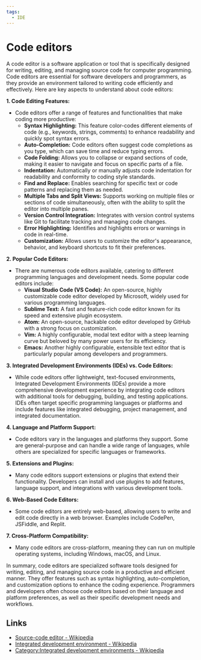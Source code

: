 ```yaml
---
tags:
  - IDE
---
```


# Code editors

A code editor is a software application or tool that is specifically designed for writing, editing, and managing source code for computer programming. Code editors are essential for software developers and programmers, as they provide an environment tailored to writing code efficiently and effectively. Here are key aspects to understand about code editors:

**1. Code Editing Features:**

- Code editors offer a range of features and functionalities that make coding more productive:
  - **Syntax Highlighting:** This feature color-codes different elements of code (e.g., keywords, strings, comments) to enhance readability and quickly spot syntax errors.
  - **Auto-Completion:** Code editors often suggest code completions as you type, which can save time and reduce typing errors.
  - **Code Folding:** Allows you to collapse or expand sections of code, making it easier to navigate and focus on specific parts of a file.
  - **Indentation:** Automatically or manually adjusts code indentation for readability and conformity to coding style standards.
  - **Find and Replace:** Enables searching for specific text or code patterns and replacing them as needed.
  - **Multiple Tabs and Split Views:** Supports working on multiple files or sections of code simultaneously, often with the ability to split the editor into multiple panes.
  - **Version Control Integration:** Integrates with version control systems like Git to facilitate tracking and managing code changes.
  - **Error Highlighting:** Identifies and highlights errors or warnings in code in real-time.
  - **Customization:** Allows users to customize the editor's appearance, behavior, and keyboard shortcuts to fit their preferences.

**2. Popular Code Editors:**

- There are numerous code editors available, catering to different programming languages and development needs. Some popular code editors include:
  - **Visual Studio Code (VS Code):** An open-source, highly customizable code editor developed by Microsoft, widely used for various programming languages.
  - **Sublime Text:** A fast and feature-rich code editor known for its speed and extensive plugin ecosystem.
  - **Atom:** An open-source, hackable code editor developed by GitHub with a strong focus on customization.
  - **Vim:** A highly configurable, modal text editor with a steep learning curve but beloved by many power users for its efficiency.
  - **Emacs:** Another highly configurable, extensible text editor that is particularly popular among developers and programmers.

**3. Integrated Development Environments (IDEs) vs. Code Editors:**

- While code editors offer lightweight, text-focused environments, Integrated Development Environments (IDEs) provide a more comprehensive development experience by integrating code editors with additional tools for debugging, building, and testing applications. IDEs often target specific programming languages or platforms and include features like integrated debugging, project management, and integrated documentation.

**4. Language and Platform Support:**

- Code editors vary in the languages and platforms they support. Some are general-purpose and can handle a wide range of languages, while others are specialized for specific languages or frameworks.

**5. Extensions and Plugins:**

- Many code editors support extensions or plugins that extend their functionality. Developers can install and use plugins to add features, language support, and integrations with various development tools.

**6. Web-Based Code Editors:**

- Some code editors are entirely web-based, allowing users to write and edit code directly in a web browser. Examples include CodePen, JSFiddle, and Replit.

**7. Cross-Platform Compatibility:**

- Many code editors are cross-platform, meaning they can run on multiple operating systems, including Windows, macOS, and Linux.

In summary, code editors are specialized software tools designed for writing, editing, and managing source code in a productive and efficient manner. They offer features such as syntax highlighting, auto-completion, and customization options to enhance the coding experience. Programmers and developers often choose code editors based on their language and platform preferences, as well as their specific development needs and workflows.

## Links

- [Source-code editor - Wikipedia](https://en.wikipedia.org/wiki/Source-code_editor)
- [Integrated development environment - Wikipedia](https://en.wikipedia.org/wiki/Integrated_development_environment)
- [Category:Integrated development environments - Wikipedia](https://en.wikipedia.org/wiki/Category:Integrated_development_environments)
